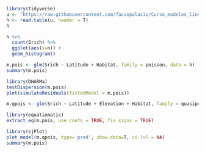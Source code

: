 ```r
library(tidyverse)
u <- "https://raw.githubusercontent.com/facuxpalacio/Curso_modelos_lineales_y_aditivos_en_ecologia_2022/main/datos/hormigas.txt"
h <- read.table(u, header = T) 
h
```


```r
h %>% 
  count(Srich) %>% 
  ggplot(aes(x=n)) + 
  geom_histogram()
```

```r
m.pois <- glm(Srich ~ Latitude + Habitat, family = poisson, data = h)
summary(m.pois)
```

```r
library(DHARMa)
testDispersion(m.pois)
plot(simulateResiduals(fittedModel = m.pois))
```

```r
m.qpois <- glm(Srich ~ Latitude + Elevation + Habitat, family = quasipoisson, data = h)
```

```r
library(equatiomatic)
extract_eq(m.pois, use_coefs = TRUE, fix_signs = TRUE)
```

```r
library(sjPlot)
plot_model(m.qpois, type='pred', show.data=T, ci.lvl = NA)
summary(m.pois)
```

